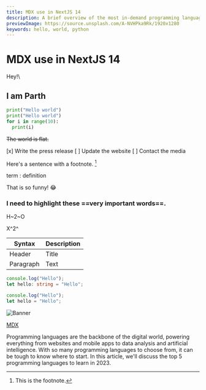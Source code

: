 ```yaml
---
title: MDX use in NextJS 14
description: A brief overview of the most in-demand programming languages you should consider learning in 2023 to stay ahead of the curve in the tech industry.
previewImage: https://source.unsplash.com/A-NVHPka9Rk/1920x1280
keywords: hello, world, python
---
```


# MDX use in NextJS 14

Hey!\
## I am Parth

```python filename="hello.py" fileName="Hello.py" switcher
print("Hello world")
print("Hello world")
for i in range(10):
  print(i)
```

~~The world is flat.~~

[x] Write the press release
[ ] Update the website
[ ] Contact the media

Here's a sentence with a footnote. [^1]

[^1]: This is the footnote.

term
: definition

That is so funny! :joy:

### I need to highlight these ==very important words==.

H~2~O

X^2^

| Syntax    | Description |
| --------- | ----------- |
| Header    | Title       |
| Paragraph | Text        |

```ts filename="pages/_app.js" switcher
console.log("Hello");
let hello: string = "Hello";
```

```js filename="pages/_app.js" switcher
console.log("Hello");
let hello = "Hello";
```

![Banner](https://source.unsplash.com/A-NVHPka9Rk/1920x1280 "Banner Iamge")

[MDX](https://mdxjs.com "title")

Programming languages are the backbone of the digital world, powering everything from websites and mobile apps to data analysis and artificial intelligence. With so many programming languages to choose from, it can be tough to know where to start. In this article, we'll discuss the top 5 programming languages to learn in 2023.
